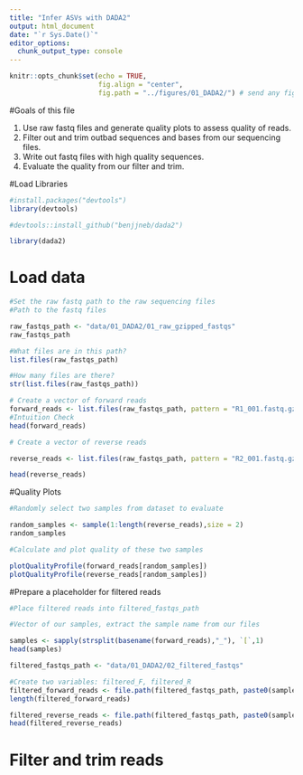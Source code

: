```yaml
---
title: "Infer ASVs with DADA2"
output: html_document
date: "`r Sys.Date()`"
editor_options: 
  chunk_output_type: console
---
```


```r
knitr::opts_chunk$set(echo = TRUE,
                      fig.align = "center",
                      fig.path = "../figures/01_DADA2/") # send any figure output to this folder
```

#Goals of this file

1. Use raw fastq files and generate quality plots to assess quality of reads.
2. Filter out and trim outbad sequences and bases from our sequencing files.
3. Write out fastq files with high quality sequences.
4. Evaluate the quality from our filter and trim.

#Load Libraries
```r
#install.packages("devtools")
library(devtools)

#devtools::install_github("benjjneb/dada2")

library(dada2)
```



# Load data 
```r
#Set the raw fastq path to the raw sequencing files
#Path to the fastq files

raw_fastqs_path <- "data/01_DADA2/01_raw_gzipped_fastqs"
raw_fastqs_path

#What files are in this path?
list.files(raw_fastqs_path)

#How many files are there?
str(list.files(raw_fastqs_path))

# Create a vector of forward reads
forward_reads <- list.files(raw_fastqs_path, pattern = "R1_001.fastq.gz", full.names = TRUE)
#Intuition Check
head(forward_reads)

# Create a vector of reverse reads

reverse_reads <- list.files(raw_fastqs_path, pattern = "R2_001.fastq.gz", full.names = TRUE)

head(reverse_reads)
```

#Quality Plots
```r

#Randomly select two samples from dataset to evaluate

random_samples <- sample(1:length(reverse_reads),size = 2)
random_samples

#Calculate and plot quality of these two samples

plotQualityProfile(forward_reads[random_samples])
plotQualityProfile(reverse_reads[random_samples])
```

#Prepare a placeholder for filtered reads 
```r
#Place filtered reads into filtered_fastqs_path

#Vector of our samples, extract the sample name from our files

samples <- sapply(strsplit(basename(forward_reads),"_"), `[`,1)
head(samples)

filtered_fastqs_path <- "data/01_DADA2/02_filtered_fastqs"

#Create two variables: filtered_F, filtered_R
filtered_forward_reads <- file.path(filtered_fastqs_path, paste0(samples, "_R1_filtered.fastq.gz"))
length(filtered_forward_reads)

filtered_reverse_reads <- file.path(filtered_fastqs_path, paste0(samples, "_R2_filtered.fastq.gz"))
head(filtered_reverse_reads)
```



# Filter and trim reads

```r



```

